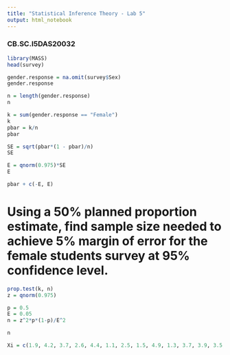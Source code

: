 ```yaml
---
title: "Statistical Inference Theory - Lab 5"
output: html_notebook
---
```

### CB.SC.I5DAS20032

```r
library(MASS)
head(survey)
```

```r
gender.response = na.omit(survey$Sex)
gender.response
```


```r
n = length(gender.response)
n
```

```r
k = sum(gender.response == "Female")
k
pbar = k/n
pbar
```
```r
SE = sqrt(pbar*(1 - pbar)/n)
SE

E = qnorm(0.975)*SE
E
```
```r
pbar + c(-E, E)
```

# Using a 50% planned proportion estimate, find sample size needed to achieve 5% margin of error for the female students survey at 95% confidence level.

```r
prop.test(k, n)
z = qnorm(0.975)

p = 0.5
E = 0.05
n = z^2*p*(1-p)/E^2

n
```

```r
Xi = c(1.9, 4.2, 3.7, 2.6, 4.4, 1.1, 2.5, 1.5, 4.9, 1.3, 3.7, 3.9, 3.5, 4.8, 4.2, 3.2)

```
```r

```
```r

```
```r

```

